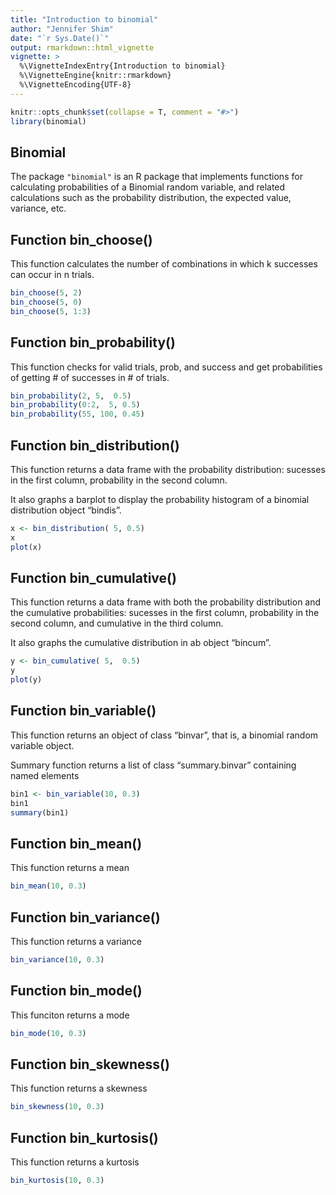 ```yaml
---
title: "Introduction to binomial"
author: "Jennifer Shim"
date: "`r Sys.Date()`"
output: rmarkdown::html_vignette
vignette: >
  %\VignetteIndexEntry{Introduction to binomial}
  %\VignetteEngine{knitr::rmarkdown}
  %\VignetteEncoding{UTF-8}
---
```


```r
knitr::opts_chunk$set(collapse = T, comment = "#>")
library(binomial)
```


## Binomial

The package `"binomial"` is an R package that implements functions for
calculating probabilities of a Binomial random variable, and related calculations such as the
probability distribution, the expected value, variance, etc.


## Function bin_choose()

This function calculates the number of combinations in which k successes can occur in n trials.

```r
bin_choose(5, 2)
bin_choose(5, 0)
bin_choose(5, 1:3)
```

## Function bin_probability()

This function checks for valid trials, prob, and success and get probabilities of getting # of successes in # of trials. 

```r
bin_probability(2, 5,  0.5)
bin_probability(0:2,  5, 0.5)
bin_probability(55, 100, 0.45)
```

## Function bin_distribution()

This function returns a data frame with the probability distribution: sucesses in
the first column, probability in the second column.

It also graphs a barplot to display the probability histogram of a binomial distribution object "bindis".

```r
x <- bin_distribution( 5, 0.5)
x
plot(x)
```

## Function bin_cumulative()

This function returns a data frame with both the probability distribution and the
cumulative probabilities: sucesses in the first column, probability in the second column,
and cumulative in the third column.

It also graphs the cumulative distribution in ab object "bincum".
```r
y <- bin_cumulative( 5,  0.5)
y
plot(y)
```

## Function bin_variable()

This function returns an object of class "binvar", that is, a binomial random
variable object.

Summary function returns a list of class "summary.binvar" containing named elements

```r
bin1 <- bin_variable(10, 0.3)
bin1
summary(bin1)
```

## Function bin_mean()

This function returns a mean 

```r
bin_mean(10, 0.3)
```

## Function bin_variance()

This function returns a variance 

```r
bin_variance(10, 0.3)
```

## Function bin_mode()

This funciton returns a mode

```r
bin_mode(10, 0.3)
```

## Function bin_skewness()

This function returns a skewness

```r
bin_skewness(10, 0.3)
```

## Function bin_kurtosis()

This function returns a kurtosis

```r
bin_kurtosis(10, 0.3)
```

